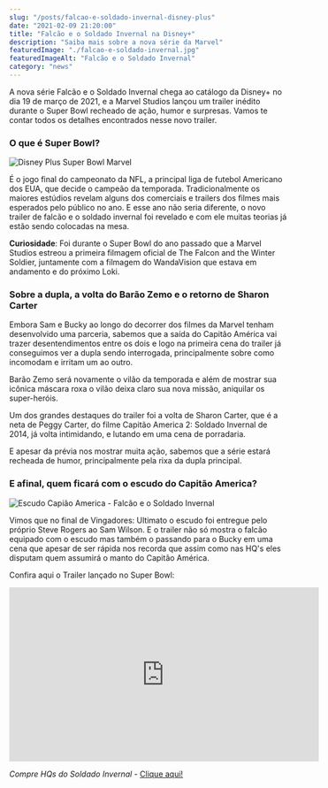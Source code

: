 ```yaml
---
slug: "/posts/falcao-e-soldado-invernal-disney-plus"
date: "2021-02-09 21:20:00"
title: "Falcão e o Soldado Invernal na Disney+"
description: "Saiba mais sobre a nova série da Marvel"
featuredImage: "./falcao-e-soldado-invernal.jpg"
featuredImageAlt: "Falcão e o Soldado Invernal"
category: "news"
---
```


A nova série Falcão e o Soldado Invernal chega ao catálogo da Disney+ no dia 19 de
março de 2021, e a Marvel Studios lançou um trailer inédito durante o Super Bowl
recheado de ação, humor e surpresas. Vamos te contar todos os detalhes encontrados
nesse novo trailer.

### O que é Super Bowl?

![Disney Plus Super Bowl Marvel](./Disney-Plus-Super-Bowl-Marvel.png)

É o jogo final do campeonato da NFL, a principal liga de futebol Americano dos EUA,
que decide o campeão da temporada. Tradicionalmente os maiores estúdios revelam
alguns dos comerciais e trailers dos filmes mais esperados pelo público no ano.
E esse ano não seria diferente, o novo trailer de falcão e o soldado invernal
foi revelado e com ele muitas teorias já estão sendo colocadas na mesa.

**Curiosidade**: Foi durante o Super Bowl do ano passado que a Marvel Studios
estreou a primeira filmagem oficial de The Falcon and the Winter Soldier,
juntamente com a filmagem do WandaVision que estava em andamento e do próximo Loki.

### Sobre a dupla, a volta do Barão Zemo e o retorno de Sharon Carter

Embora Sam e Bucky ao longo do decorrer dos filmes da Marvel tenham desenvolvido
uma parceria, sabemos que a saída do Capitão América vai trazer desentendimentos
entre os dois e logo na primeira cena do trailer já conseguimos ver a dupla sendo
interrogada, principalmente sobre como incomodam e irritam um ao outro.

Barão Zemo será novamente o vilão da temporada e além de mostrar sua icônica
máscara roxa o vilão deixa claro sua nova missão, aniquilar os super-heróis.

Um dos grandes destaques do trailer foi a volta de Sharon Carter, que é a neta
de Peggy Carter, do filme Capitão America 2: Soldado Invernal de 2014, já volta
intimidando, e lutando em uma cena de porradaria.

E apesar da prévia nos mostrar muita ação, sabemos que a série estará recheada de
humor, principalmente pela rixa da dupla principal.

### E afinal, quem ficará com o escudo do Capitão America?

![Escudo Capião America - Falcão e o Soldado Invernal](./falcao-e-soldado-invernal-escudo.png)

Vimos que no final de Vingadores: Ultimato o escudo foi entregue pelo próprio
Steve Rogers ao Sam Wilson. E o trailer não só mostra o falcão equipado com
o escudo mas também o passando para o Bucky em uma cena que apesar de ser
rápida nos recorda que assim como nas HQ's eles disputam quem assumirá o
manto do Capitão América.

Confira aqui o Trailer lançado no Super Bowl:

<iframe
  width="560"
  height="315"
  src="https://www.youtube.com/embed/ZHaokMTWgdY"
  frameborder="0"
  allow="accelerometer; autoplay; clipboard-write; encrypted-media; gyroscope; picture-in-picture"
  allowfullscreen
></iframe>

_Compre HQs do Soldado Invernal_ - <a href="https://amzn.to/3q5HF5D">Clique aqui!</a>
